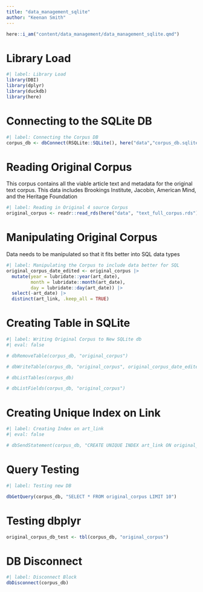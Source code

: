 ```yaml
---
title: "data_management_sqlite"
author: "Keenan Smith"
---
```


```r
here::i_am("content/data_management/data_management_sqlite.qmd")
```

# Library Load

```r
#| label: Library Load
library(DBI)
library(dplyr)
library(duckdb)
library(here)
```

# Connecting to the SQLite DB

```r
#| label: Connecting the Corpus DB
corpus_db <- dbConnect(RSQLite::SQLite(), here("data","corpus_db.sqlite"))
```

# Reading Original Corpus

This corpus contains all the viable article text and metadata for the original text corpus. This data includes Brookings Institute, Jacobin, American Mind, and the Heritage Foundation

```r
#| label: Reading in Original 4 source Corpus
original_corpus <- readr::read_rds(here("data", "text_full_corpus.rds"))
```

# Manipulating Original Corpus

Data needs to be manipulated so that it fits better into SQL data types

```r
#| label: Manipulating the Corpus to include data better for SQL
original_corpus_date_edited <- original_corpus |>
  mutate(year = lubridate::year(art_date),
         month = lubridate::month(art_date),
         day = lubridate::day(art_date)) |>
  select(-art_date) |>
  distinct(art_link, .keep_all = TRUE)
```

# Creating Table in SQLite

```r
#| label: Writing Original Corpus to New SQLite db
#| eval: false

# dbRemoveTable(corpus_db, "original_corpus")

# dbWriteTable(corpus_db, "original_corpus", original_corpus_date_edited)

# dbListTables(corpus_db)

# dbListFields(corpus_db, "original_corpus")
```

# Creating Unique Index on Link

```r
#| label: Creating Index on art_link
#| eval: false

# dbSendStatement(corpus_db, "CREATE UNIQUE INDEX art_link ON original_corpus (art_link)")
```

# Query Testing

```r
#| label: Testing new DB

dbGetQuery(corpus_db, "SELECT * FROM original_corpus LIMIT 10")
```

# Testing dbplyr

```r
original_corpus_db_test <- tbl(corpus_db, "original_corpus")
```

# DB Disconnect

```r
#| label: Disconnect Block
dbDisconnect(corpus_db)
```

